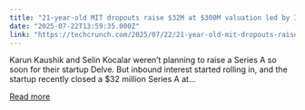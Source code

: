 ```yaml
---
title: "21-year-old MIT dropouts raise $32M at $300M valuation led by Insight"
date: "2025-07-22T13:59:35.000Z"
link: "https://techcrunch.com/2025/07/22/21-year-old-mit-dropouts-raise-32m-at-300m-valuation-led-by-insight/"
---
```


Karun Kaushik and Selin Kocalar weren’t planning to raise a Series A so soon for their startup Delve. But inbound interest started rolling in, and the startup recently closed a $32 million Series A at...

[Read more](https://techcrunch.com/2025/07/22/21-year-old-mit-dropouts-raise-32m-at-300m-valuation-led-by-insight/)
